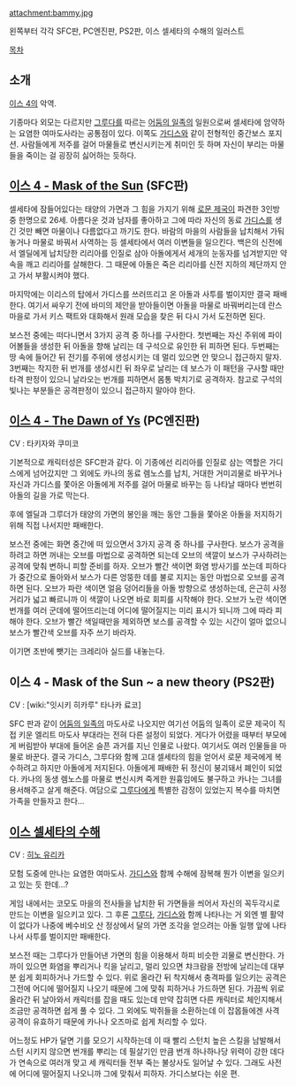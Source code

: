 attachment:bammy.jpg

왼쪽부터 각각 SFC판, PC엔진판, PS2판, 이스 셀세타의 수해의 일러스트

[[목차]]
== 소개 ==
[[이스 4]]의 악역. 

기종마다 외모는 다르지만 [[그루다]]를 따르는 [[어둠의 일족]]의 일원으로써 셀세타에 암약하는 요염한 여마도사라는 공통점이 있다. 이쪽도 [[가디스]]와 같이 전형적인 중간보스 포지션. 사람들에게 저주를 걸어 마물들로 변신시키는게 취미인 듯 하며 자신이 부리는 마물들을 죽이는 걸 굉장히 싫어하는 듯하다. 

== [[이스 4 - Mask of the Sun]] (SFC판) ==
셀세타에 잠들어있다는 태양의 가면과 그 힘을 가지기 위해 [[로문 제국]]이 파견한 3인방 중 한명으로 26세. 아름다운 것과 남자를 좋아하고 그에 따라 자신의 동료 [[가디스]]를 생긴 것만 빼면 마물이나 다름없다고 까기도 한다. 바람의 마을의 사람들을 납치해서 가둬놓거나 마물로 바꿔서 사역하는 등 셀세타에서 여러 이변들을 일으킨다. 백은의 신전에서 엘딜에게 납치당한 리리아를 인질로 삼아 아돌에게서 세개의 눈동자를 넘겨받지만 약속을 깨고 리리아를 살해한다. 그 때문에 아돌은 죽은 리리아를 신전 지하의 제단까지 안고 가서 부활시켜야 했다.

마지막에는 이리스의 탑에서 가디스를 쓰러뜨리고 온 아돌과 사투를 벌이지만 결국 패배한다. 여기서 싸우기 전에 바미의 제안을 받아들이면 아돌을 마물로 바꿔버리는데 란스 마을로 가서 키스 팩트와 대화해서 원래 모습을 찾은 뒤 다시 가서 도전하면 된다.

보스전 중에는 떠다니면서 3가지 공격 중 하나를 구사한다. 첫번째는 자신 주위에 파이어볼들을 생성한 뒤 아돌을 향해 날리는 데 구석으로 유인한 뒤 피하면 된다. 두번째는 땅 속에 들어간 뒤 전기를 주위에 생성시키는 데 멀리 있으면 안 맞으니 접근하지 말자. 3번째는 착지한 뒤 번개를 생성시킨 뒤 좌우로 날리는 데 보스가 이 패턴을 구사할 때만 타격 판정이 있으니 날라오는 번개를 피하면서 몸통 박치기로 공격하자. 참고로 구석의 빛나는 부분들은 공격판정이 있으니 접근하지 말아야 한다. 

== [[이스 4 - The Dawn of Ys]] (PC엔진판) ==
CV : 타키자와 쿠미코

기본적으로 캐릭터성은 SFC판과 같다. 이 기종에선 리리아를 인질로 삼는 역할은 가디스에게 넘어갔지만 그 외에도 카나의 동료 렘노스를 납치, 거대한 거미괴물로 바꾸거나 자신과 가디스를 쫓아온 아돌에게 저주를 걸어 마물로 바꾸는 등 나타날 때마다 번번히 아돌의 길을 가로 막는다.

후에 엘딜과 그루더가 태양의 가면의 봉인을 깨는 동안 그들을 쫓아온 아돌을 저지하기 위해 직접 나서지만 패배한다.

보스전 중에는 화면 중간에 떠 있으면서 3가지 공격 중 하나를 구사한다. 보스가 공격을 하려고 하면 꺼내는 오브를 마법으로 공격하면 되는데 오브의 색깔이 보스가 구사하려는 공격에 맞춰 변하니 피할 준비를 하자. 오브가 빨간 색이면 화염 방사기를 쏘는데 피하다가 중간으로 돌아와서 보스가 다른 엉뚱한 데를 불로 지지는 동안 마법으로 오브를 공격하면 된다. 오브가 파란 색이면 얼음 덩어리들을 아돌 방향으로 생성하는데, 은근히 사정거리가 넓고 빠르니까 이 색깔이 나오면 바로 회피를 시작해야 한다. 오브가 노란 색이면 번개를 여러 군데에 떨어뜨리는데 어디에 떨어질지는 미리 표시가 되니까 그에 따라 피해야 한다. 오브가 빨간 색일때만을 제외하면 보스를 공격할 수 있는 시간이 얼마 없으니 보스가 빨간색 오브를 자주 쓰기 바라자. 

이기면 초반에 뺏기는 크레리아 실드를 내놓는다.

== 이스 4 - Mask of the Sun ~ a new theory (PS2판) ==
CV : [wiki:"잇시키 히카루" 타나카 료코]

SFC 판과 같이 [[어둠의 일족]]의 마도사로 나오지만 여기선 어둠의 일족이 로문 제국이 직접 키운 엘리트 마도사 부대라는 전혀 다른 설정이 되었다. 게다가 어렸을 때부터 부모에게 버림받아 부대에 들어온 슬픈 과거를 지닌 인물로 나왔다. 여기서도 여러 인물들을 마물로 바꾼다. 결국 가디스, 그루다와 함께 고대 셀세타의 힘을 얻어서 로문 제국에게 복수하려고 하지만 아돌에게 저지된다. 아돌에게 패배한 뒤 정신이 붕괴돼서 폐인이 되었다. 카나의 동생 렘노스를 마물로 변신시켜 죽게한 원흉임에도 불구하고 카나는 그녀를 용서해주고 살게 해준다. 여담으로 [[그루다]]에게 특별한 감정이 있었는지 복수를 마치면 가족을 만들자고 한다...

== [[이스 셀세타의 수해]] ==
CV : [[히노 유리카]]

모험 도중에 만나는 요염한 여마도사.
[[가디스]]와 함께 수해에 잠복해 뭔가 이변을 일으키고 있는 듯 한데...?  

게임 내에서는 코모도 마을의 전사들을 납치한 뒤 가면들을 씌어서 자신의 꼭두각시로 만드는 이변을 일으키고 있다. 그 후론 [[그루다]], [[가디스]]와 함께 나타나는 거 외엔 별 활약이 없다가 나중에 베수비오 산 정상에서 달의 가면 조각을 얻으려는 아돌 일행 앞에 나타나서 사투를 벌이지만 패배한다. 

보스전 때는 그루다가 만들어낸 가면의 힘을 이용해서 하피 비슷한 괴물로 변신한다. 가까이 있으면 화염을 뿌리거나 킥을 날리고, 멀리 있으면 챠크람을 전방에 날리는데 대부분 쉽게 회피하거나 가드할 수 있다. 위로 올라간 뒤 착지해서 충격파를 일으키는 공격은 그전에 어디에 떨어질지 나오기 때문에 그에 맞춰 피하거나 가드하면 된다. 가끔씩 위로 올라간 뒤 날아와서 캐릭터를 잡을 때도 있는데 만약 잡히면 다른 캐릭터로 체인지해서 조금만 공격하면 쉽게 풀 수 있다. 그 외에도 박쥐들을 소환하는데 이 잡몹들에겐 사격 공격이 유효하기 때문에 카나나 오즈마로 쉽게 처리할 수 있다. 

어느정도 HP가 달면 기를 모으기 시작하는데 이 때 빨리 스턴치 높은 스킬을 남발해서 스턴 시키지 않으면 번개를 뿌리는 데 필살기인 만큼 번개 하나하나당 위력이 강한 데다가 연속으로 여러개 맞고 세 캐릭터들 전부 죽는 불상사도 일어날 수 있다. 그래도 사전에 어디에 떨어질지 나오니까 그에 맞춰서 피하자. 가디스보다는 쉬운 편. 
